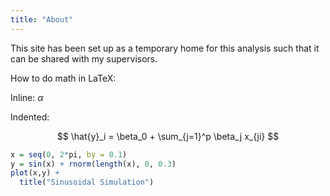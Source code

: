 ```yaml
---
title: "About"
---
```


This site has been set up as a temporary home for this analysis such that it can be shared with my supervisors.

How to do math in LaTeX:

Inline: $\alpha$

Indented:

$$
\hat{y}_i = \beta_0 + \sum_{j=1}^p \beta_j x_{ji}
$$

```r
x = seq(0, 2*pi, by = 0.1)
y = sin(x) + rnorm(length(x), 0, 0.3)
plot(x,y) +
  title("Sinusoidal Simulation")
```
